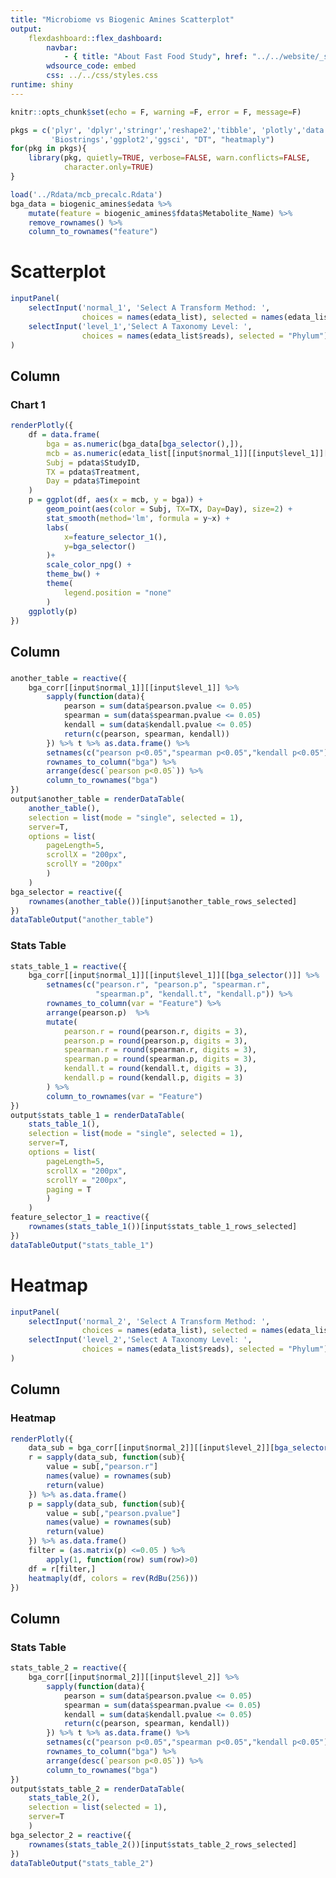 ```yaml
---
title: "Microbiome vs Biogenic Amines Scatterplot"
output:
    flexdashboard::flex_dashboard:
        navbar:
            - { title: "About Fast Food Study", href: "../../website/_site/mcb.html", align: left }
        wdsource_code: embed
        css: ../../css/styles.css
runtime: shiny 
---
```


```r
knitr::opts_chunk$set(echo = F, warning =F, error = F, message=F)
```

```r
pkgs = c('plyr', 'dplyr','stringr','reshape2','tibble', 'plotly','data.table',
         'Biostrings','ggplot2','ggsci', "DT", "heatmaply")
for(pkg in pkgs){
    library(pkg, quietly=TRUE, verbose=FALSE, warn.conflicts=FALSE, 
            character.only=TRUE)
}
```

```r
load('../Rdata/mcb_precalc.Rdata')
bga_data = biogenic_amines$edata %>%
    mutate(feature = biogenic_amines$fdata$Metabolite_Name) %>%
    remove_rownames() %>%
    column_to_rownames("feature")
```

Scatterplot
==================

```r
inputPanel(
    selectInput('normal_1', 'Select A Transform Method: ',
                choices = names(edata_list), selected = names(edata_list)[1]),
    selectInput('level_1','Select A Taxonomy Level: ',
                choices = names(edata_list$reads), selected = "Phylum")
)
```

Column
-------------------------------------
    
### Chart 1

```r
renderPlotly({
    df = data.frame(
        bga = as.numeric(bga_data[bga_selector(),]),
        mcb = as.numeric(edata_list[[input$normal_1]][[input$level_1]][feature_selector_1(),]),
        Subj = pdata$StudyID,
        TX = pdata$Treatment,
        Day = pdata$Timepoint
    )
    p = ggplot(df, aes(x = mcb, y = bga)) +
        geom_point(aes(color = Subj, TX=TX, Day=Day), size=2) +
        stat_smooth(method='lm', formula = y~x) +
        labs(
            x=feature_selector_1(),
            y=bga_selector()
        )+
        scale_color_npg() +
        theme_bw() +
        theme(
            legend.position = "none"
        )
    ggplotly(p)
})
```

Column 
-------------------------------------

###

```r
another_table = reactive({
    bga_corr[[input$normal_1]][[input$level_1]] %>% 
        sapply(function(data){
            pearson = sum(data$pearson.pvalue <= 0.05)
            spearman = sum(data$spearman.pvalue <= 0.05)
            kendall = sum(data$kendall.pvalue <= 0.05)
            return(c(pearson, spearman, kendall))
        }) %>% t %>% as.data.frame() %>%
        setnames(c("pearson p<0.05","spearman p<0.05","kendall p<0.05")) %>%
        rownames_to_column("bga") %>%
        arrange(desc(`pearson p<0.05`)) %>%
        column_to_rownames("bga")
})
output$another_table = renderDataTable(
    another_table(), 
    selection = list(mode = "single", selected = 1),
    server=T,
    options = list(
        pageLength=5,
        scrollX = "200px",
        scrollY = "200px"
        )
    )
bga_selector = reactive({
    rownames(another_table())[input$another_table_rows_selected]
})
dataTableOutput("another_table")
```

### Stats Table

```r
stats_table_1 = reactive({
    bga_corr[[input$normal_1]][[input$level_1]][[bga_selector()]] %>%
        setnames(c("pearson.r", "pearson.p", "spearman.r", 
                   "spearman.p", "kendall.t", "kendall.p")) %>% 
        rownames_to_column(var = "Feature") %>%
        arrange(pearson.p)  %>%
        mutate(
            pearson.r = round(pearson.r, digits = 3),
            pearson.p = round(pearson.p, digits = 3),
            spearman.r = round(spearman.r, digits = 3),
            spearman.p = round(spearman.p, digits = 3),
            kendall.t = round(kendall.t, digits = 3),
            kendall.p = round(kendall.p, digits = 3)
        ) %>%
        column_to_rownames(var = "Feature")
})
output$stats_table_1 = renderDataTable(
    stats_table_1(), 
    selection = list(mode = "single", selected = 1),
    server=T,
    options = list(
        pageLength=5,
        scrollX = "200px",
        scrollY = "200px",
        paging = T
        )
    )
feature_selector_1 = reactive({
    rownames(stats_table_1())[input$stats_table_1_rows_selected]
})
dataTableOutput("stats_table_1")
```

Heatmap
==================

```r
inputPanel(
    selectInput('normal_2', 'Select A Transform Method: ',
                choices = names(edata_list), selected = names(edata_list)[1]),
    selectInput('level_2','Select A Taxonomy Level: ',
                choices = names(edata_list$reads), selected = "Phylum")
)
```

Column
------------------

### Heatmap

```r
renderPlotly({
    data_sub = bga_corr[[input$normal_2]][[input$level_2]][bga_selector_2()]
    r = sapply(data_sub, function(sub){
        value = sub[,"pearson.r"]
        names(value) = rownames(sub)
        return(value)
    }) %>% as.data.frame()
    p = sapply(data_sub, function(sub){
        value = sub[,"pearson.pvalue"]
        names(value) = rownames(sub)
        return(value)
    }) %>% as.data.frame()
    filter = (as.matrix(p) <=0.05 ) %>%
        apply(1, function(row) sum(row)>0)
    df = r[filter,]
    heatmaply(df, colors = rev(RdBu(256)))
})
```

Column
------------------

### Stats Table

```r
stats_table_2 = reactive({
    bga_corr[[input$normal_2]][[input$level_2]] %>% 
        sapply(function(data){
            pearson = sum(data$pearson.pvalue <= 0.05)
            spearman = sum(data$spearman.pvalue <= 0.05)
            kendall = sum(data$kendall.pvalue <= 0.05)
            return(c(pearson, spearman, kendall))
        }) %>% t %>% as.data.frame() %>%
        setnames(c("pearson p<0.05","spearman p<0.05","kendall p<0.05")) %>%
        rownames_to_column("bga") %>%
        arrange(desc(`pearson p<0.05`)) %>%
        column_to_rownames("bga")
})
output$stats_table_2 = renderDataTable(
    stats_table_2(), 
    selection = list(selected = 1),
    server=T
    )
bga_selector_2 = reactive({
    rownames(stats_table_2())[input$stats_table_2_rows_selected]
})
dataTableOutput("stats_table_2")
```
